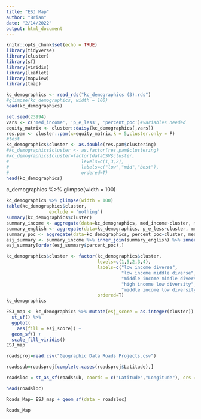 ```yaml
---
title: "ESJ Map"
author: "Brian"
date: "2/14/2022"
output: html_document
---
```


```r
knitr::opts_chunk$set(echo = TRUE)
library(tidyverse)
library(cluster)
library(sf)
library(viridis)
library(leaflet)
library(mapview)
library(tmap)
```

```r
kc_demographics <- read_rds("kc_demographics (3).rds")
#glimpse(kc_demographics, width = 100)
head(kc_demographics)
```

```r
set.seed(23994)
vars <- c('med_income', 'p_e_less', 'percent_poc')#variables needed
equity_matrix <- cluster::daisy(kc_demographics[,vars])
res.pam <- cluster::pam(x=equity_matrix,k = 5,cluster.only = F)
#test
kc_demographics$cluster <- as.double(res.pam$clustering)
#kc_demographics$cluster <- as.factor(res.pam$clustering)
#kc_demographics$cluster=factor(dataCSV$cluster,
#                           levels=c(1,3,2),
#                           labels=c("low","mid","best"), 
#                           ordered=T)
head(kc_demographics)
```

c_demographics %\>% glimpse(width = 100)

```r
kc_demographics %>% glimpse(width = 100)
table(kc_demographics$cluster,
                exclude = 'nothing')
summary(kc_demographics$cluster)
summary_income <- aggregate(data=kc_demographics, med_income~cluster, median)
summary_english <- aggregate(data=kc_demographics, p_e_less~cluster, mean)
summary_poc <- aggregate(data=kc_demographics, percent_poc~cluster, mean)
esj_summary <- summary_income %>% inner_join(summary_english) %>% inner_join(summary_poc)
esj_summary[order(esj_summary$percent_poc),]
```

```r
kc_demographics$cluster <- factor(kc_demographics$cluster,
                                  levels=c(1,5,2,3,4),
                                  labels=c("low income diverse",
                                           "low income middle diverse",
                                           "middle income middle diverse", 
                                           "high income low diversity", 
                                           "middle income low diversity"),
                                  ordered=T)
kc_demographics
```

```r
ESJ_map <- kc_demographics %>% mutate(esj_score = as.integer(cluster)) %>%
  st_sf() %>%
  ggplot(
    aes(fill = esj_score)) +
  geom_sf() +
  scale_fill_viridis()
ESJ_map
```
```r
roadsproj=read.csv("Geographic Data Roads Projects.csv")
```

```r
roadssub=roadsproj[complete.cases(roadsproj$Latitude),]
```
```r
roadsloc = st_as_sf(roadssub, coords = c("Latitude","Longitude"), crs = st_crs (ESJ_map))

head(roadsloc)
```


```r
Roads_Map= ESJ_map + geom_sf(data = roadsloc)

Roads_Map

```





